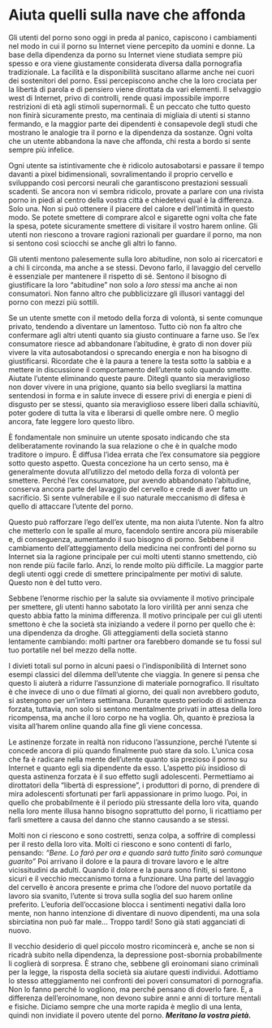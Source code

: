 # Aiuta quelli sulla nave che affonda

Gli utenti del porno sono oggi in preda al panico, capiscono i cambiamenti nel modo in cui il porno su Internet viene percepito da uomini e donne. La base della dipendenza da porno su Internet viene studiata sempre più spesso e ora viene giustamente considerata diversa dalla pornografia tradizionale. La facilità e la disponibilità suscitano allarme anche nei cuori dei sostenitori del porno. Essi percepiscono anche che la loro crociata per la libertà di parola e di pensiero viene dirottata da vari elementi. Il selvaggio west di Internet, privo di controlli, rende quasi impossibile imporre restrizioni di età agli stimoli supernormali. È un peccato che tutto questo non finirà sicuramente presto, ma centinaia di migliaia di utenti si stanno fermando, e la maggior parte dei dipendenti è consapevole degli studi che mostrano le analogie tra il porno e la dipendenza da sostanze. Ogni volta che un utente abbandona la nave che affonda, chi resta a bordo si sente sempre più infelice.

Ogni utente sa istintivamente che è ridicolo autosabotarsi e passare il tempo davanti a pixel bidimensionali, sovralimentando il proprio cervello e sviluppando così percorsi neurali che garantiscono prestazioni sessuali scadenti. Se ancora non vi sembra ridicolo, provate a parlare con una rivista porno in piedi al centro della vostra città e chiedetevi qual è la differenza. Solo una. Non si può ottenere il piacere del calore e dell'intimità in questo modo. Se potete smettere di comprare alcol e sigarette ogni volta che fate la spesa, potete sicuramente smettere di visitare il vostro harem online. Gli utenti non riescono a trovare ragioni razionali per guardare il porno, ma non si sentono così sciocchi se anche gli altri lo fanno.

Gli utenti mentono palesemente sulla loro abitudine, non solo ai ricercatori e a chi li circonda, ma anche a se stessi. Devono farlo, il lavaggio del cervello è essenziale per mantenere il rispetto di sé. Sentono il bisogno di giustificare la loro "abitudine" non solo a *loro stessi* ma anche ai non consumatori. Non fanno altro che pubblicizzare gli illusori vantaggi del porno con mezzi più sottili.

Se un utente smette con il metodo della forza di volontà, si sente comunque privato, tendendo a diventare un lamentoso. Tutto ciò non fa altro che confermare agli altri utenti quanto sia giusto continuare a farne uso. Se l'ex consumatore riesce ad abbandonare l'abitudine, è grato di non dover più vivere la vita autosabotandosi o sprecando energia e non ha bisogno di giustificarsi. Ricordate che è la paura a tenere la testa sotto la sabbia e a mettere in discussione il comportamento dell'utente solo quando smette. Aiutate l'utente eliminando queste paure. Ditegli quanto sia meraviglioso non dover vivere in una prigione, quanto sia bello svegliarsi la mattina sentendosi in forma e in salute invece di essere privi di energia e pieni di disgusto per se stessi, quanto sia meraviglioso essere liberi dalla schiavitù, poter godere di tutta la vita e liberarsi di quelle ombre nere. O meglio ancora, fate leggere loro questo libro.

È fondamentale non sminuire un utente sposato indicando che sta deliberatamente rovinando la sua relazione o che è in qualche modo traditore o impuro. È diffusa l'idea errata che l'ex consumatore sia peggiore sotto questo aspetto. Questa concezione ha un certo senso, ma è generalmente dovuta all'utilizzo del metodo della forza di volontà per smettere. Perché l'ex consumatore, pur avendo abbandonato l'abitudine, conserva ancora parte del lavaggio del cervello e crede di aver fatto un sacrificio. Si sente vulnerabile e il suo naturale meccanismo di difesa è quello di attaccare l'utente del porno.

Questo può rafforzare l'ego dell'ex utente, ma non aiuta l'utente. Non fa altro che metterlo con le spalle al muro, facendolo sentire ancora più miserabile e, di conseguenza, aumentando il suo bisogno di porno. Sebbene il cambiamento dell'atteggiamento della medicina nei confronti del porno su Internet sia la ragione principale per cui molti utenti stanno smettendo, ciò non rende più facile farlo. Anzi, lo rende molto più difficile. La maggior parte degli utenti oggi crede di smettere principalmente per motivi di salute. Questo non è del tutto vero.

Sebbene l'enorme rischio per la salute sia ovviamente il motivo principale per smettere, gli utenti hanno sabotato la loro virilità per anni senza che questo abbia fatto la minima differenza. Il motivo principale per cui gli utenti smettono è che la società sta iniziando a vedere il porno per quello che è: una dipendenza da droghe. Gli atteggiamenti della società stanno lentamente cambiando: molti partner ora farebbero domande se tu fossi sul tuo portatile nel bel mezzo della notte.

I divieti totali sul porno in alcuni paesi o l'indisponibilità di Internet sono esempi classici del dilemma dell'utente che viaggia. In genere si pensa che questo li aiuterà a ridurre l'assunzione di materiale pornografico. Il risultato è che invece di uno o due filmati al giorno, dei quali non avrebbero goduto, si astengono per un'intera settimana. Durante questo periodo di astinenza forzata, tuttavia, non solo si sentono mentalmente privati in attesa della loro ricompensa, ma anche il loro corpo ne ha voglia. Oh, quanto è preziosa la visita all'harem online quando alla fine gli viene concessa.

Le astinenze forzate in realtà non riducono l'assunzione, perché l'utente si concede ancora di più quando finalmente può stare da solo. L'unica cosa che fa è radicare nella mente dell'utente quanto sia prezioso il porno su Internet e quanto egli sia dipendente da esso. L'aspetto più insidioso di questa astinenza forzata è il suo effetto sugli adolescenti. Permettiamo ai dirottatori della "libertà di espressione", i produttori di porno, di prendere di mira adolescenti sfortunati per farli appassionare in primo luogo. Poi, in quello che probabilmente è il periodo più stressante della loro vita, quando nella loro mente illusa hanno bisogno soprattutto del porno, li ricattiamo per farli smettere a causa del danno che stanno causando a se stessi.

Molti non ci riescono e sono costretti, senza colpa, a soffrire di complessi per il resto della loro vita. Molti ci riescono e sono contenti di farlo, pensando: *"Bene. Lo farò per ora e quando sarà tutto finito sarò comunque guarito"* Poi arrivano il dolore e la paura di trovare lavoro e le altre vicissitudini da adulti. Quando il dolore e la paura sono finiti, si sentono sicuri e il vecchio meccanismo torna a funzionare. Una parte del lavaggio del cervello è ancora presente e prima che l'odore del nuovo portatile da lavoro sia svanito, l'utente si trova sulla soglia del suo harem online preferito. L'euforia dell'occasione blocca i sentimenti negativi dalla loro mente, non hanno intenzione di diventare di nuovo dipendenti, ma una sola sbirciatina non può far male... Troppo tardi! Sono già stati agganciati di nuovo.

Il vecchio desiderio di quel piccolo mostro ricomincerà e, anche se non si ricadrà subito nella dipendenza, la depressione post-sbornia probabilmente li coglierà di sorpresa. È strano che, sebbene gli eroinomani siano criminali per la legge, la risposta della società sia aiutare questi individui. Adottiamo lo stesso atteggiamento nei confronti dei poveri consumatori di pornografia. Non lo fanno perché lo vogliono, ma perché pensano di doverlo fare. E, a differenza dell'eroinomane, non devono subire anni e anni di torture mentali e fisiche. Diciamo sempre che una morte rapida è meglio di una lenta, quindi non invidiate il povero utente del porno. ***Meritano la vostra pietà.***
